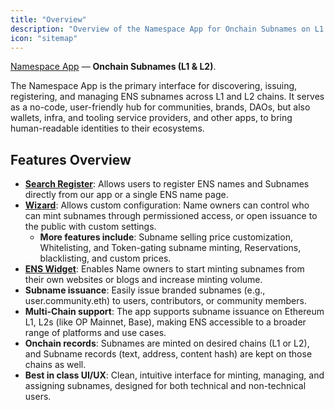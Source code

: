 ```yaml
---
title: "Overview"
description: "Overview of the Namespace App for Onchain Subnames on L1 and L2 networks with no-code interface."
icon: "sitemap"
---
```


[Namespace App](https://app.namespace.ninja/) — **Onchain Subnames (L1 & L2)**.

The Namespace App is the primary interface for discovering, issuing, registering, and managing ENS subnames across L1 and L2 chains. It serves as a no-code, user-friendly hub for communities, brands, DAOs, but also wallets, infra, and tooling service providers, and other apps, to bring human-readable identities to their ecosystems.

## Features Overview

- **[Search Register](./app/search-register)**: Allows users to register ENS names and Subnames directly from our app or a single ENS name page.
- **[Wizard](./app/wizard)**: Allows custom configuration: Name owners can control who can mint subnames through permissioned access, or open issuance to the public with custom settings.
  - **More features include**: Subname selling price customization, Whitelisting, and Token-gating subname minting, Reservations, blacklisting, and custom prices.
- **[ENS Widget](./app/widget)**: Enables Name owners to start minting subnames from their own websites or blogs and increase minting volume.
- **Subname issuance**: Easily issue branded subnames (e.g., user.community.eth) to users, contributors, or community members.
- **Multi-Chain support**: The app supports subname issuance on Ethereum L1, L2s (like OP Mainnet, Base), making ENS accessible to a broader range of platforms and use cases.
- **Onchain records**: Subnames are minted on desired chains (L1 or L2), and Subname records (text, address, content hash) are kept on those chains as well.
- **Best in class UI/UX**: Clean, intuitive interface for minting, managing, and assigning subnames, designed for both technical and non-technical users.
